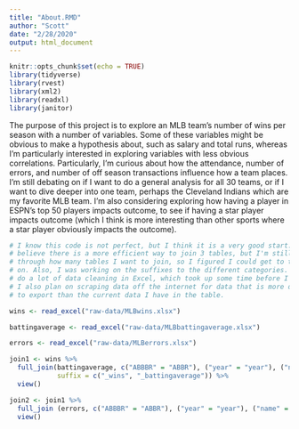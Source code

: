 ```yaml
---
title: "About.RMD"
author: "Scott"
date: "2/28/2020"
output: html_document
---
```


```r
knitr::opts_chunk$set(echo = TRUE)
library(tidyverse)
library(rvest)
library(xml2)
library(readxl)
library(janitor)
```
The purpose of this project is to explore an MLB team's number of wins per season with a number of variables. Some of these variables might be obvious to make a hypothesis about, such as salary and total runs, whereas I'm particularly interested in exploring variables with less obvious correlations. Particularly, I'm curious about how the attendance, number of errors, and number of off season transactions influence how a team places. I'm still debating on if I want to do a general analysis for all 30 teams, or if I want to dive deeper into one team, perhaps the Cleveland Indians which are my favorite MLB team. I'm also considering exploring how having a player in ESPN's top 50 players impacts outcome, to see if having a star player impacts outcome (which I think is more interesting than other sports where a star player obviously impacts the outcome). 



```r

# I know this code is not perfect, but I think it is a very good start. I
# believe there is a more efficient way to join 3 tables, but I'm still thinking
# through how many tables I want to join, so I figured I could get to this later
# on. Also, I was working on the suffixes to the different categories. I had to
# do a lot of data cleaning in Excel, which took up some time before I exported.
# I also plan on scraping data off the internet for data that is more difficult
# to export than the current data I have in the table.

wins <- read_excel("raw-data/MLBwins.xlsx") 
```
```r
battingaverage <- read_excel("raw-data/MLBbattingaverage.xlsx") 
```
```r
errors <- read_excel("raw-data/MLBerrors.xlsx")
```
```r
join1 <- wins %>%
  full_join(battingaverage, c("ABBBR" = "ABBR"), ("year" = "year"), ("name" = "name"), 
            suffix = c("_wins", "_battingaverage")) %>%
  view()
```
```r
join2 <- join1 %>%
  full_join (errors, c("ABBBR" = "ABBR"), ("year" = "year"), ("name" = "team"), suffix = c("_errors", "_wins")) %>%
  view()
```

